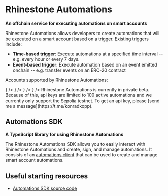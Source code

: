 
# Rhinestone Automations

**An offchain service for executing automations on smart accounts**

Rhinestone Automations allows developers to create automations that will be executed on a smart account based on a trigger. Existing triggers include:

- **Time-based trigger**: Execute automations at a specified time interval -- e.g. every hour or every 7 days.
- **Event-based trigger**: Execute automation based on an event emitted onchain -- e.g. transfer events on an ERC-20 contract

Accounts supported by Rhinestone Automations:

<Cards>
  <Card
    title="ERC-7579"
    href="https://erc7579.com/"
    icon={
      <Image
        src="/logos/erc7579.png"
        width={50}
        height={50}
        alt=""
        style={{ marginRight: "5px" }}
      />
    }
  />
  <Card
    title="Safe"
    href="https://safe.global/"
    icon={
      <Image
        src="/logos/safe.png"
        width={50}
        height={50}
        alt=""
        style={{ marginRight: "5px" }}
      />
    }
  />
  <Card
    title="Kernel (v3) (soon)"
    href="https://zerodev.app/"
    icon={
      <Image
        src="/logos/zerodev.png"
        width={50}
        height={50}
        alt=""
        style={{ marginRight: "5px" }}
      />
    }
  />
  <Card
    title="Biconomy (v3) (soon)"
    href="https://biconomy.io/"
    icon={
      <Image
        src="/logos/biconomy.jpeg"
        width={50}
        height={50}
        alt=""
        style={{ marginRight: "5px" }}
      />
    }
  />
</Cards>

<Callout type="info">
  Rhinestone Automations is currently in private beta. Because of this, api keys
  are limited to 100 active automations and we currently only support the
  Sepolia testnet. To get an api key, please [send me a
  message](https://t.me/konradkopp).
</Callout>

## Automations SDK

**A TypeScript library for using Rhinestone Automations**

The Rhinestone Automations SDK allows you to easily interact with Rhinestone Automations and create, sign, and manage automations. It consists of an [automations client](/automations/automations-sdk/createAutomationClient) that can be used to create and manage smart account automations.

## Useful starting resources

- [Automations SDK source code](https://github.com/rhinestonewtf/automations-sdk)
